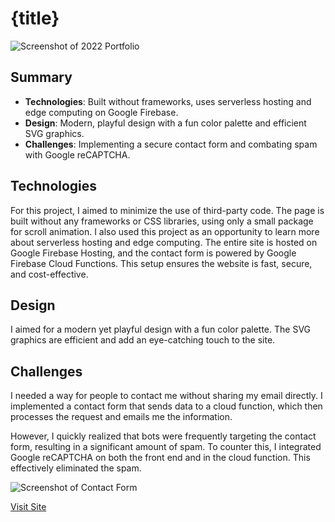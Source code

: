 

# {title}

<img src={Portfolio2022Screenshot} alt="Screenshot of 2022 Portfolio" />

## Summary

- **Technologies**: Built without frameworks, uses serverless hosting and edge computing on Google Firebase.
- **Design**: Modern, playful design with a fun color palette and efficient SVG graphics.
- **Challenges**: Implementing a secure contact form and combating spam with Google reCAPTCHA.

## Technologies

For this project, I aimed to minimize the use of third-party code. The page is built without any frameworks or CSS libraries, using only a small package for scroll animation. I also used this project as an opportunity to learn more about serverless hosting and edge computing. The entire site is hosted on Google Firebase Hosting, and the contact form is powered by Google Firebase Cloud Functions. This setup ensures the website is fast, secure, and cost-effective.

## Design

I aimed for a modern yet playful design with a fun color palette. The SVG graphics are efficient and add an eye-catching touch to the site.

## Challenges

I needed a way for people to contact me without sharing my email directly. I implemented a contact form that sends data to a cloud function, which then processes the request and emails me the information.

However, I quickly realized that bots were frequently targeting the contact form, resulting in a significant amount of spam. To counter this, I integrated Google reCAPTCHA on both the front end and in the cloud function. This effectively eliminated the spam.

<img src={Portfolio2022ContactScreenshot} alt="Screenshot of Contact Form" />

[Visit Site](https://personal-homepage2022.web.app)
